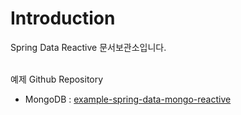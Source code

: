 # Introduction
 
Spring Data Reactive 문서보관소입니다.<br/>
<br/>

예제 Github Repository
- MongoDB : [example-spring-data-mongo-reactive](https://github.com/chagchagchag/example-spring-data-mongo-reactive)

